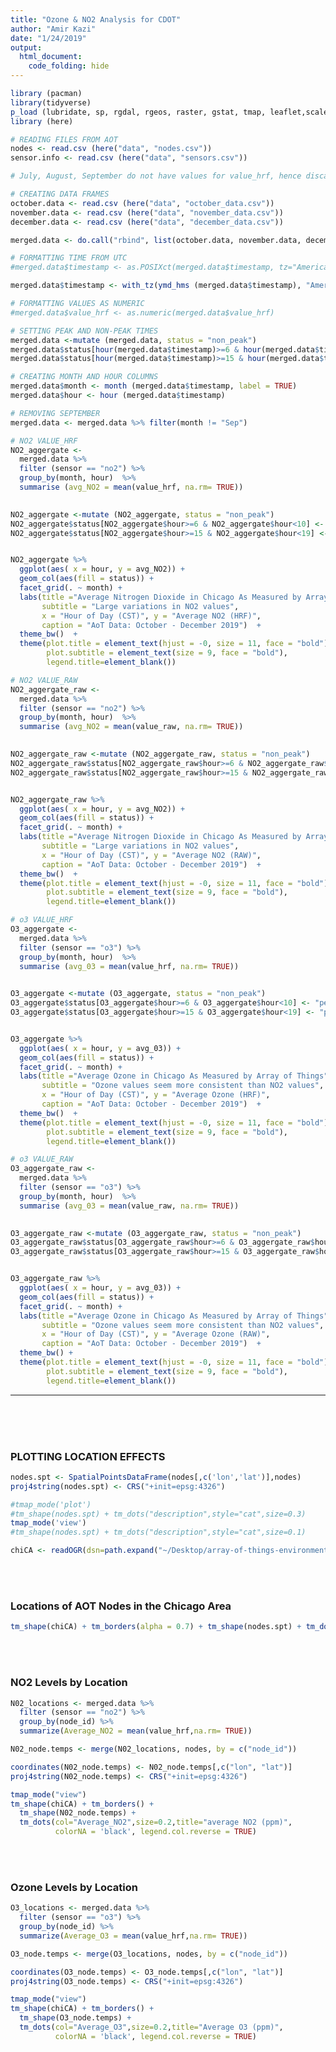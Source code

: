 ```yaml
---
title: "Ozone & NO2 Analysis for CDOT"
author: "Amir Kazi"
date: "1/24/2019"
output:
  html_document: 
    code_folding: hide
---
```


```r
library (pacman)
library(tidyverse)
p_load (lubridate, sp, rgdal, rgeos, raster, gstat, tmap, leaflet,scales)
library (here)
```

```r
# READING FILES FROM AOT 
nodes <- read.csv (here("data", "nodes.csv"))
sensor.info <- read.csv (here("data", "sensors.csv"))

# July, August, September do not have values for value_hrf, hence discarded.

# CREATING DATA FRAMES
october.data <- read.csv (here("data", "october_data.csv"))
november.data <- read.csv (here("data", "november_data.csv"))
december.data <- read.csv (here("data", "december_data.csv"))

merged.data <- do.call("rbind", list(october.data, november.data, december.data))

```


```r
# FORMATTING TIME FROM UTC 
#merged.data$timestamp <- as.POSIXct(merged.data$timestamp, tz="America/Chicago")

merged.data$timestamp <- with_tz(ymd_hms (merged.data$timestamp), "America/Chicago")

# FORMATTING VALUES AS NUMERIC
#merged.data$value_hrf <- as.numeric(merged.data$value_hrf)
```



```r
# SETTING PEAK AND NON-PEAK TIMES
merged.data <-mutate (merged.data, status = "non_peak")
merged.data$status[hour(merged.data$timestamp)>=6 & hour(merged.data$timestamp)<10] <- "peak"
merged.data$status[hour(merged.data$timestamp)>=15 & hour(merged.data$timestamp)<19] <- "peak"

# CREATING MONTH AND HOUR COLUMNS
merged.data$month <- month (merged.data$timestamp, label = TRUE)
merged.data$hour <- hour (merged.data$timestamp)

# REMOVING SEPTEMBER
merged.data <- merged.data %>% filter(month != "Sep")
```



```r
# NO2 VALUE_HRF 
NO2_aggergate <-
  merged.data %>%
  filter (sensor == "no2") %>%
  group_by(month, hour)  %>%
  summarise (avg_NO2 = mean(value_hrf, na.rm= TRUE))
  

NO2_aggergate <-mutate (NO2_aggergate, status = "non_peak")
NO2_aggergate$status[NO2_aggergate$hour>=6 & NO2_aggergate$hour<10] <- "peak"
NO2_aggergate$status[NO2_aggergate$hour>=15 & NO2_aggergate$hour<19] <- "peak"


NO2_aggergate %>%
  ggplot(aes( x = hour, y = avg_NO2)) +
  geom_col(aes(fill = status)) +
  facet_grid(. ~ month) + 
  labs(title ="Average Nitrogen Dioxide in Chicago As Measured by Array of Things", 
       subtitle = "Large variations in NO2 values",
       x = "Hour of Day (CST)", y = "Average NO2 (HRF)",
       caption = "AoT Data: October - December 2019")  +
  theme_bw()  + 
  theme(plot.title = element_text(hjust = -0, size = 11, face = "bold"), 
        plot.subtitle = element_text(size = 9, face = "bold"), 
        legend.title=element_blank())

```
```r

# NO2 VALUE_RAW
NO2_aggergate_raw <-
  merged.data %>%
  filter (sensor == "no2") %>%
  group_by(month, hour)  %>%
  summarise (avg_NO2 = mean(value_raw, na.rm= TRUE))
  

NO2_aggergate_raw <-mutate (NO2_aggergate_raw, status = "non_peak")
NO2_aggergate_raw$status[NO2_aggergate_raw$hour>=6 & NO2_aggergate_raw$hour<10] <- "peak"
NO2_aggergate_raw$status[NO2_aggergate_raw$hour>=15 & NO2_aggergate_raw$hour<19] <- "peak"


NO2_aggergate_raw %>%
  ggplot(aes( x = hour, y = avg_NO2)) +
  geom_col(aes(fill = status)) +
  facet_grid(. ~ month) + 
  labs(title ="Average Nitrogen Dioxide in Chicago As Measured by Array of Things", 
       subtitle = "Large variations in NO2 values",
       x = "Hour of Day (CST)", y = "Average NO2 (RAW)",
       caption = "AoT Data: October - December 2019")  +
  theme_bw()  + 
  theme(plot.title = element_text(hjust = -0, size = 11, face = "bold"), 
        plot.subtitle = element_text(size = 9, face = "bold"), 
        legend.title=element_blank())
```




```r
# o3 VALUE_HRF 
O3_aggergate <-
  merged.data %>%
  filter (sensor == "o3") %>%
  group_by(month, hour)  %>%
  summarise (avg_03 = mean(value_hrf, na.rm= TRUE))
  

O3_aggergate <-mutate (O3_aggergate, status = "non_peak")
O3_aggergate$status[O3_aggergate$hour>=6 & O3_aggergate$hour<10] <- "peak"
O3_aggergate$status[O3_aggergate$hour>=15 & O3_aggergate$hour<19] <- "peak"


O3_aggergate %>%
  ggplot(aes( x = hour, y = avg_03)) +
  geom_col(aes(fill = status)) +
  facet_grid(. ~ month) + 
  labs(title ="Average Ozone in Chicago As Measured by Array of Things", 
       subtitle = "Ozone values seem more consistent than NO2 values",
       x = "Hour of Day (CST)", y = "Average Ozone (HRF)",
       caption = "AoT Data: October - December 2019")  +
  theme_bw()  + 
  theme(plot.title = element_text(hjust = -0, size = 11, face = "bold"), 
        plot.subtitle = element_text(size = 9, face = "bold"), 
        legend.title=element_blank())

```
```r
# o3 VALUE_RAW 
O3_aggergate_raw <-
  merged.data %>%
  filter (sensor == "o3") %>%
  group_by(month, hour)  %>%
  summarise (avg_03 = mean(value_raw, na.rm= TRUE))
  

O3_aggergate_raw <-mutate (O3_aggergate_raw, status = "non_peak")
O3_aggergate_raw$status[O3_aggergate_raw$hour>=6 & O3_aggergate_raw$hour<10] <- "peak"
O3_aggergate_raw$status[O3_aggergate_raw$hour>=15 & O3_aggergate_raw$hour<19] <- "peak"


O3_aggergate_raw %>%
  ggplot(aes( x = hour, y = avg_03)) +
  geom_col(aes(fill = status)) +
  facet_grid(. ~ month) + 
  labs(title ="Average Ozone in Chicago As Measured by Array of Things", 
       subtitle = "Ozone values seem more consistent than NO2 values",
       x = "Hour of Day (CST)", y = "Average Ozone (RAW)",
       caption = "AoT Data: October - December 2019")  +
  theme_bw() +
  theme(plot.title = element_text(hjust = -0, size = 11, face = "bold"), 
        plot.subtitle = element_text(size = 9, face = "bold"), 
        legend.title=element_blank()) 


```

***

<br><br><br>

### PLOTTING LOCATION EFFECTS



```r
nodes.spt <- SpatialPointsDataFrame(nodes[,c('lon','lat')],nodes)
proj4string(nodes.spt) <- CRS("+init=epsg:4326")
```

```r
#tmap_mode('plot')
#tm_shape(nodes.spt) + tm_dots("description",style="cat",size=0.3)
tmap_mode('view')
#tm_shape(nodes.spt) + tm_dots("description",style="cat",size=0.1)
```

```r
chiCA <- readOGR(dsn=path.expand("~/Desktop/array-of-things-environment/ChiComArea.shp"))
```


<br><br>

### Locations of AOT Nodes in the Chicago Area
```r
tm_shape(chiCA) + tm_borders(alpha = 0.7) + tm_shape(nodes.spt) + tm_dots("description",title="AoT Node Locations", style="cat",size=0.1) 
```


<br><br>

### NO2 Levels by Location

```r
N02_locations <- merged.data %>% 
  filter (sensor == "no2") %>%
  group_by(node_id) %>%
  summarize(Average_NO2 = mean(value_hrf,na.rm= TRUE))

N02_node.temps <- merge(N02_locations, nodes, by = c("node_id"))

coordinates(N02_node.temps) <- N02_node.temps[,c("lon", "lat")]
proj4string(N02_node.temps) <- CRS("+init=epsg:4326")

tmap_mode("view")
tm_shape(chiCA) + tm_borders() + 
  tm_shape(N02_node.temps) + 
  tm_dots(col="Average_NO2",size=0.2,title="average NO2 (ppm)", 
          colorNA = 'black', legend.col.reverse = TRUE) 

```

<br><br>


### Ozone Levels by Location

```r
O3_locations <- merged.data %>% 
  filter (sensor == "o3") %>%
  group_by(node_id) %>%
  summarize(Average_O3 = mean(value_hrf,na.rm= TRUE))

O3_node.temps <- merge(O3_locations, nodes, by = c("node_id"))

coordinates(O3_node.temps) <- O3_node.temps[,c("lon", "lat")]
proj4string(O3_node.temps) <- CRS("+init=epsg:4326")

tmap_mode("view")
tm_shape(chiCA) + tm_borders() + 
  tm_shape(O3_node.temps) + 
  tm_dots(col="Average_O3",size=0.2,title="Average O3 (ppm)", 
          colorNA = 'black', legend.col.reverse = TRUE) 

```

